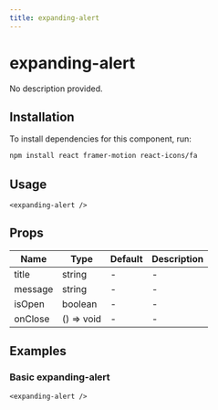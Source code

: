 ```yaml
---
title: expanding-alert
---
```


# expanding-alert

No description provided.

## Installation
To install dependencies for this component, run:
```bash
npm install react framer-motion react-icons/fa
```

## Usage
```tsx
<expanding-alert />
```

## Props
| Name      | Type     | Default | Description                 |
|-----------|----------|---------|-----------------------------|
| title | string | - | - |
| message | string | - | - |
| isOpen | boolean | - | - |
| onClose | () => void | - | - |

## Examples

### Basic expanding-alert
```tsx
<expanding-alert />
```

